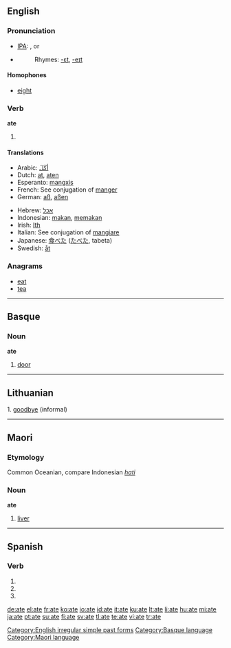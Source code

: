 {{see|ATE|até|-ate|-áte}}
==English==

===Pronunciation===
* [[w:IPA|IPA]]: {{US}} {{IPAchar|/eɪt/}}, {{UK}} {{IPAchar|/ɛt/}} or {{IPAchar|/eɪt/}}
* {{audio|en-us-ate.ogg|Audio (US)}}
*: Rhymes: [[Rhymes:English:-ɛt|-ɛt]], [[Rhymes:English:-eɪt|-eɪt]]

====Homophones====
* [[eight]]

===Verb===
'''ate'''

# {{simple past of|''[[eat]]''}}

====Translations====
{{top}}
* Arabic: [[أكَلَ]]
* Dutch: [[at]], [[aten]]
* Esperanto: [[mangxis]]
* French: See conjugation of [[manger]]
* German: [[aß]], [[aßen]]
{{mid}}
* Hebrew: [[אכל]]
* Indonesian: [[makan]], [[makan|memakan]]
* Irish: [[Ith]]
* Italian: See conjugation of [[mangiare]]
* Japanese: [[食べた]] ([[たべた]], tabeta)
* Swedish: [[åt]]
{{bottom}}

===Anagrams===
* [[eat]]
* [[tea]]

[[Category:English irregular simple past forms]]

----

==Basque==

===Noun===
'''ate'''

# [[door]]

[[Category:Basque language]]

----

==Lithuanian==
1. [[goodbye]] (informal)

----

==Maori==

===Etymology===
Common Oceanian, compare Indonesian ''[[hati]]''

===Noun===
'''ate'''

# [[liver]]

[[Category:Maori language]]

----

==Spanish==
 
===Verb===
{{es-verb-form|atar}}
 
# {{es-verb form of|ending=ar|mood=subjunctive|tense=present|pers=1|number=singular|[[atar]]}}
# {{es-verb form of|ending=ar|mood=subjunctive|tense=present|pers=2|formal=yes|number=singular|[[atar]]}}
# {{es-verb form of|ending=ar|mood=subjunctive|tense=present|pers=3|number=singular|[[atar]]}}

[[de:ate]]
[[el:ate]]
[[fr:ate]]
[[ko:ate]]
[[io:ate]]
[[id:ate]]
[[it:ate]]
[[ku:ate]]
[[lt:ate]]
[[li:ate]]
[[hu:ate]]
[[mi:ate]]
[[ja:ate]]
[[pt:ate]]
[[su:ate]]
[[fi:ate]]
[[sv:ate]]
[[tl:ate]]
[[te:ate]]
[[vi:ate]]
[[tr:ate]]